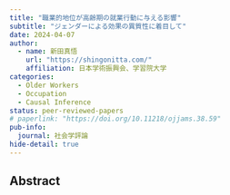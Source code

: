 ```yaml
---
title: "職業的地位が高齢期の就業行動に与える影響"
subtitle: "ジェンダーによる効果の異質性に着目して"
date: 2024-04-07
author:
  - name: 新田真悟
    url: "https://shingonitta.com/"
    affiliation: 日本学術振興会、学習院大学
categories:
  - Older Workers
  - Occupation
  - Causal Inference
status: peer-reviewed-papers
# paperlink: "https://doi.org/10.11218/ojjams.38.59"
pub-info:
  journal: 社会学評論
hide-detail: true
---
```


## Abstract

